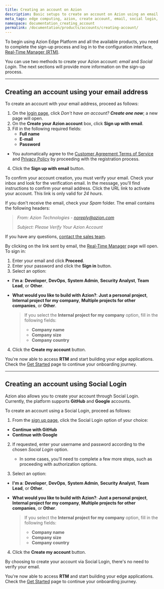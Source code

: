 ```yaml
---
title: Creating an account on Azion
description: Basic setups to create an account on Azion using an email address and through Social Login.
meta_tags: edge computing, azion, create account, email, social login, sign up
namespace: documentation_creating_account
permalink: /documentation/products/accounts/creating-account/
---
```


To begin using Azion Edge Platform and all the available products, you need to complete the sign-up process and log in to the configuration interface, [Real-Time Manager (RTM)](https://manager.azion.com/).

You can use two methods to create your Azion account: *email* and *Social Login*. The next sections will provide more information on the sign-up process.

---

## Creating an account using your email address

To create an account with your email address, proceed as follows:

1. On the [login page](https://sso.azion.com/login), click *Don't have an account? **Create one now***; a new page will open.
2. On the **Create your Azion account** box, click **Sign up with email**.
3. Fill in the following required fields:
    - **Full name**
    - **E-mail**
    - **Password**

- You automatically agree to the [Customer Agreement Terms of Service](/en/documentation/agreements/customer-agreement/) and [Privacy Policy](/en/documentation/agreements/privacy-policy/) by proceeding with the registration process.

4. Click the **Sign up with email** button.

To confirm your account creation, you must verify your email. Check your inbox and look for the verification email.
In the message, you'll find instructions to confirm your email address. Click the URL link to activate your account. This link is only valid for *24 hours*.

If you don't receive the email, check your *Spam* folder. The email contains the following headers:

> *From: Azion Technologies - noreply@azion.com*
>
> *Subject: Please Verify Your Azion Account*

If you have any questions, [contact the sales team](https://www.azion.com/en/contact-sales/).

By clicking on the link sent by email, the [Real-Time Manager](https://manager.azion.com/) page will open. To sign in:

1. Enter your email and click **Proceed**.
2. Enter your password and click the **Sign in** button. 
3. Select an option:
- **I'm a**: **Developer**, **DevOps**, **System Admin**, **Security Analyst**, **Team Lead**, or **Other**.
- **What would you like to build with Azion?**: **Just a personal project**, **Internal project for my company**, **Multiple projects for other companies**, or **Other**.

    > If you select the **Internal project for my company** option, fill in the following fields:
    > - **Company name**
    > - **Company size**
    > - **Company country**

4. Click the **Create my account** button.

You're now able to access **RTM** and start building your edge applications. Check the [Get Started](/en/documentation/products/getting-started/) page to continue your onboarding journey.

---

## Creating an account using Social Login

Azion also allows you to create your account through Social Login. Currently, the platform supports **GitHub** and **Google** accounts.

To create an account using a Social Login, proceed as follows:

1. From the [sign up page](https://manager.azion.com/signup), click the Social Login option of your choice:

- **Continue with GitHub**
- **Continue with Google**

2. If requested, enter your username and password according to the chosen *Social Login* option.

   - In some cases, you'll need to complete a few more steps, such as proceeding with authorization options.

3. Select an option:

- **I'm a**: **Developer**, **DevOps**, **System Admin**, **Security Analyst**, **Team Lead**, or **Other**.
- **What would you like to build with Azion?**: **Just a personal project**, **Internal project for my company**, **Multiple projects for other companies**, or **Other**.

    > If you select the **Internal project for my company** option, fill in the following fields:
    > - **Company name**
    > - **Company size**
    > - **Company country**

4. Click the **Create my account** button.

By choosing to create your account via Social Login, there's no need to verify your email.

You're now able to access **RTM** and start building your edge applications. Check the [Get Started](/en/documentation/products/getting-started/) page to continue your onboarding journey.
